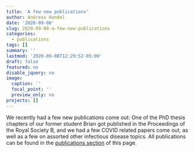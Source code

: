 ```yaml
---
title: 'A few new publications'
author: Andreas Handel
date: '2020-09-08'
slug: 2020-09-08-a-few-new-publications
categories:
  - publications
tags: []
summary: ''
lastmod: '2020-09-08T12:29:52-05:00'
draft: false
featured: no
disable_jquery: no
image:
  caption: ''
  focal_point: ''
  preview_only: no
projects: []
---
```



We recently had a few new publications come out: One of the PhD thesis chapters of our former student Brian got published in the Proceedings of the Royal Society B, and we had a few COVID related papers come out, as well as a few on assorted other infectious disease topics. All publications can be found in the [publications section](/publication/) of this page. 
